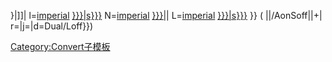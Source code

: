 {{convert/{{{2|to}}}/AoffSoff|{{{1}}}|{{{3}}}|
n=[[Imperial units|imperial]] [[{{{t|{{{n}}}}}}|{{{n}}}]]|
l=[[Imperial units|imperial]] [[{{{t|{{{n}}}}}}|{{{l|{{{n}}}s}}}]]
N=[[Imperial units|imperial]] [[{{{t|{{{n}}}}}}|{{{n}}}]]|
L=[[Imperial units|imperial]] [[{{{t|{{{n}}}}}}|{{{l|{{{n}}}s}}}]]<!--
--endconvert/{2}/AoffSoff-->}} (<!--
-->{{convert/{{#ifeq:{{{4}}}|def|{{{o|}}}|{{{4}}}}}<!--endifeq--
-->|{{{1}}}|{{{2}}}/AonSoff|{{{3}}}|{{{s}}}+{{{b}}}|<!--
-->r={{{r}}}|j={{{j}}}|d=Dual/Loff}})<noinclude>

[[Category:Convert子模板]]
</noinclude>
